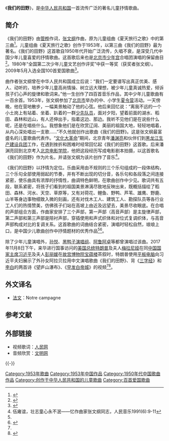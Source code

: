 《'''我们的田野'''》，是[[中华人民共和国|中华人民共和国]]一首流传广泛的著名儿童抒情歌曲。

==简介==
《我们的田野》由[[管桦|管桦]]作词，[[张文纲|张文纲]]作曲，原为儿童组曲《夏天旅行之歌》中的第三曲<ref> {{Cite book | author =  管桦、张文纲 | title = 夏天旅行之歌 | location =  | publisher = 音乐出版社 | date =  1955年| pages =  | ISBN =  | accessdate =  | url =  | language =  | quote =  }} </ref>。儿童组曲《夏天旅行之歌》创作于1953年，以第三曲《我们的田野》最为著名。《我们的田野》这首歌自1950年代开始广泛流传，久唱不衰，是深受几代中国少年儿童喜爱的抒情歌曲。这首歌后来也是[[北京市少年宫|北京市少年宫]]合唱团演唱的保留曲目<ref name=wsun>{{Cite web|url =http://www.wccdaily.com.cn/shtml/hxdsb/20171109/60510.shtml|title =特朗普外孙女唱的中文歌《我们的田野》已传唱60多年|author =|date =2017-11-09|publisher =华西都市报|language =|accessdate =|quote =|deadurl =yes|archiveurl =https://web.archive.org/web/20171110005053/http://www.wccdaily.com.cn/shtml/hxdsb/20171109/60510.shtml|archivedate =2017年11月10日|df =}}</ref>。1980年“全国第二次少年儿童文艺创作评奖”中获一等奖（获奖者张文纲）。2009年5月入选全国100首爱国歌曲<ref name=tx>{{Cite web |url = http://xian.qq.com/a/20090903/000059.htm |title = 87年推荐红歌 "便衣警察 "红过 "故乡的云 " |author =  |date = 2009-09-03 |publisher = 腾讯 |language =  |accessdate =  |quote =  |archive-date = 2017-11-10 |archive-url = https://web.archive.org/web/20171110005157/http://xian.qq.com/a/20090903/000059.htm |dead-url = no }}</ref>。

曲作者张文纲曾在中华人民共和国成立后说：“我们一定要谱写出真正优美、感人、动听的，培养少年儿童高尚情操、树立远大理想，被少年儿童真诚热爱，倾诉孩子们心声的旋律和歌词来。”他一生创作了四百首音乐作品，其中少年儿童歌曲有一百余首。1953年，张文纲参加了[[北京市|北京市]]举办的中、小学生[[夏令营|夏令营]]活动。一天傍晚，他在营地散步，一幅美景触动了他的心弦。他后来回忆说：“离我不远的一个小土岗上有站着、坐着、趴着的一群[[中国少年先锋队|少先队员]]，面对夕阳，望着前面的湖水、稻田、森林和远山，有人还伸出手，指着这边、那边。我听不见他们是在说些什么呢，还是在唱些什么。我想象他们是在欣赏辽阔、美丽的祖国大地，轻轻地唱着，从内心深处唱出一支歌……”不久他就创作出歌曲《我们的田野》。这是张文纲最富盛名的儿童歌曲代表作。“[[文化大革命|文化大革命]]”期间，北京青年[[潘渊亮|潘渊亮]]和伙伴们到[[黑龙江生产建设兵团|黑龙江生产建设兵团]]工作，在遇到挫折和困难时经常回忆起《我们的田野》这首歌。后来潘渊亮回到北京考入[[北京电影学院|北京电影学院]]，他把这段经历写成电影剧本拍摄，以这首歌名《我们的田野》作为片名，并请张文纲为该片创作了音乐<ref>伍雍谊，壮志童心永不泯——忆作曲家张文纲同志，人民音乐1991(6):9-11</ref>。

《我们的田野》以抒情为定位。乐曲采用由不规则的三个乐句组成的一段体结构，三个乐句全部使用弱起的节奏，并有不断出现的切分音，各乐句和各段落之间连接紧密，使乐曲具有浓厚的抒情性，曲调特色鲜明，在歌曲创作中少见。歌词共有五段，联系紧密，将孩子们看到的祖国美景淋漓尽致地反映出来，既概括描绘了稻田、森林、河水、天空、草原等，又有对荷花、鲤鱼、野鸭、芦苇、雄鹰、野鹿、山羊等身边事物细致入微的刻画，还有对伐木工人、建筑工人、勘探队员等各行业工人们的热情赞美，仿佛孩子们站在高坡上由近及远望去，美景尽收眼底。在合唱的声部组合方面，作曲家安排了三个声部，第一声部（高音声部）是主旋律声部，第二声部和第三声部是陪衬声部，穿插使用和声式织体和对位式复调织体，与高音声部构成对比的复调关系。这首歌曲的词曲结合紧密，演唱时轻松自然，琅琅上口，是中国少儿歌曲创作中抒情题材的优秀作品<ref name=tx/><ref> {{Cite book | author = 乔邦利 | title = 中国当代中小型合唱创作研究 | location =  | publisher =  安徽文艺出版社| date =2013年  | pages =65-66  | ISBN =  | accessdate =  | url =  | language =  | quote =  }} </ref>。

除了少年儿童演唱外，[[孙悦|孙悦]]、[[黑鸭子演唱组|黑鸭子演唱组]]、[[阿鲁阿卓|阿鲁阿卓]]等都曾演唱过该曲。2017年11月8日下午，来华进行国事访问的[[美国总统|美国总统]][[唐纳德·特朗普|特朗普]]及夫人[[梅拉尼娅·特朗普|梅拉尼娅]]在同[[中华人民共和国主席|中国国家主席]][[习近平|习近平]]及夫人[[彭丽媛|彭丽媛]]在[[故宫博物院|故宫博物院]][[宝蕴楼|宝蕴楼]]茶叙时，特朗普使用[[平板电脑|平板电脑]]向习近平夫妇展示了外孙女阿拉贝拉用中文演唱歌曲《我们的田野》、背《[[三字经|三字经]]》和[[李白|李白]]的两首诗《望庐山瀑布》、《[[早发白帝城|早发白帝城]]》的视频<ref name=wsun/><ref>{{Cite web  |url =http://www.thepaper.cn/newsDetail_forward_1857683  |title =外交部：阿拉贝拉作为中美友谊小使者，深受中国人民喜爱  |author =  |date =2017-11-09  |publisher =澎湃新闻  |language =  |accessdate =  |quote =  |archive-date =2019-06-10  |archive-url =https://web.archive.org/web/20190610135622/http://www.thepaper.cn/newsDetail_forward_1857683  |dead-url =no  }}</ref>。

== 外文译名 ==
*[[法文|法文]]：Notre campagne

==参考文献==
{{reflist}}

== 外部链接 ==
* 视频歌词：[http://tv.people.com.cn/GB/79889/9375196.html 人民网] {{Wayback|url=http://tv.people.com.cn/GB/79889/9375196.html |date=20160304083536 }}
* 音频欣赏：[http://archive.wenming.cn/zt/2009-06/03/content_16699851.htm 文明网] {{Wayback|url=http://archive.wenming.cn/zt/2009-06/03/content_16699851.htm |date=20201126042203 }}

{{-}}
{{中宣部推荐100首爱国歌曲}}

[[Category:1953年歌曲|Category:1953年歌曲]]
[[Category:1953年中国作品|Category:1953年中国作品]]
[[Category:1950年代中国歌曲作品|Category:1950年代中国歌曲作品]]
[[Category:创作于中华人民共和国的儿童歌曲|Category:创作于中华人民共和国的儿童歌曲]]
[[Category:百首爱国歌曲|Category:百首爱国歌曲]]
